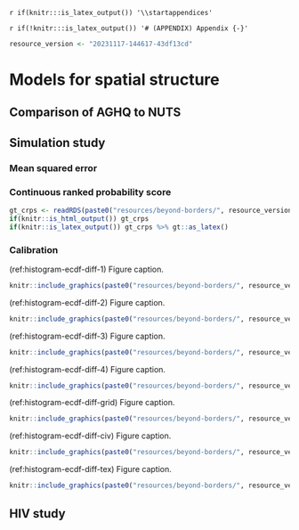 `r if(knitr:::is_latex_output()) '\\startappendices'`

`r if(!knitr:::is_latex_output()) '# (APPENDIX) Appendix {-}'` 

<!-- If you feel it necessary to include an appendix, it goes here. The first appendix should include the commands above. -->

```r
resource_version <- "20231117-144617-43df13cd"
```

# Models for spatial structure

## Comparison of AGHQ to NUTS {#aghq-nuts}

## Simulation study {#simulation-appendix}

### Mean squared error

### Continuous ranked probability score

```r
gt_crps <- readRDS(paste0("resources/beyond-borders/", resource_version, "/depends/gt_crps.rds"))
if(knitr::is_html_output()) gt_crps
if(knitr::is_latex_output()) gt_crps %>% gt::as_latex()
```

### Calibration

(ref:histogram-ecdf-diff-1) Figure caption.

```r
knitr::include_graphics(paste0("resources/beyond-borders/", resource_version, "/depends/histogram-ecdf-diff-1.png"))
```

(ref:histogram-ecdf-diff-2) Figure caption.

```r
knitr::include_graphics(paste0("resources/beyond-borders/", resource_version, "/depends/histogram-ecdf-diff-2.png"))
```

(ref:histogram-ecdf-diff-3) Figure caption.

```r
knitr::include_graphics(paste0("resources/beyond-borders/", resource_version, "/depends/histogram-ecdf-diff-3.png"))
```

(ref:histogram-ecdf-diff-4) Figure caption.

```r
knitr::include_graphics(paste0("resources/beyond-borders/", resource_version, "/depends/histogram-ecdf-diff-4.png"))
```

(ref:histogram-ecdf-diff-grid) Figure caption.

```r
knitr::include_graphics(paste0("resources/beyond-borders/", resource_version, "/depends/histogram-ecdf-diff-grid.png"))
```

(ref:histogram-ecdf-diff-civ) Figure caption.

```r
knitr::include_graphics(paste0("resources/beyond-borders/", resource_version, "/depends/histogram-ecdf-diff-civ.png"))
```

(ref:histogram-ecdf-diff-tex) Figure caption.

```r
knitr::include_graphics(paste0("resources/beyond-borders/", resource_version, "/depends/histogram-ecdf-diff-tex.png"))
```

## HIV study {#hiv-appendix}
